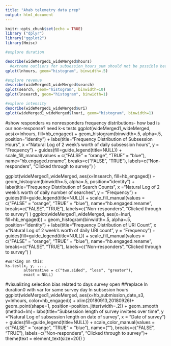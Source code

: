 ```yaml
---
title: "Ahab telemetry data prep"
output: html_document
---
```


```r
knitr::opts_chunk$set(echo = TRUE)
library ("dplyr")
library("ggplot2")
library(Hmisc)
```


```r
#explore duration

describe(wideMerged1_wideMerged$hours)
  #extreme outliers for subsession_hours_sum should not be possible because this is pinged every 25 hours
qplot(lnhours, geom="histogram", binwidth=.5)

#explore revenue
describe(wideMerged1_wideMerged$search)
qplot(search, geom="histogram", binwidth=10)
qplot(lnsearch, geom="histogram", binwidth=1)

#explore intensity
describe(wideMerged1_wideMerged$uri)
qplot(wideMerged1_wideMerged$lnuri, geom="histogram", binwidth=1)

```


#show responders vs nonresponders frequency distributions- how bad is our non-response? need k-s tests
ggplot(wideMerged1_wideMerged, aes(x=lnhours, fill=hb_engaged) +
       geom_histogram(binwidth=.5, alpha=.5, position="identity") +
       labs(title="Frequency Distribution of Subsession Hours",
                                    x ="Natural Log of 2 week's worth of daily subsession hours",
                                    y = "Frequency") +
      guides(fill=guide_legend(title=NULL)) +
      scale_fill_manual(values = c("FALSE" = "orange",
                                 "TRUE" = "blue"),
                             name="hb.engaged.rename",
                         breaks=c("FALSE", "TRUE"),
                         labels=c("Non-responders", "Clicked through to survey")
       )                 
                  
ggplot(wideMerged1_wideMerged, aes(x=lnsearch, fill=hb_engaged)) +
       geom_histogram(binwidth=.5, alpha=.5, position="identity") +
       labs(title="Frequency Distribution of Search Counts",
                                    x ="Natural Log of 2 week's worth of daily number of searches",
                                    y = "Frequency") +
      guides(fill=guide_legend(title=NULL)) +
      scale_fill_manual(values = c("FALSE" = "orange",
                                 "TRUE" = "blue"),
                             name="hb.engaged.rename",
                         breaks=c("FALSE", "TRUE"),
                         labels=c("Non-responders", "Clicked through to survey")
                  )
ggplot(wideMerged1_wideMerged, aes(x=lnuri, fill=hb_engaged)) +
       geom_histogram(binwidth=.5, alpha=.5, position="identity") +
       labs(title="Frequency Distribution of URI Count",
                                    x ="Natural Log of 2 week's worth of daily URI count",
                                    y = "Frequency") +
      guides(fill=guide_legend(title=NULL)) +
      scale_fill_manual(values = c("FALSE" = "orange",
                                 "TRUE" = "blue"),
                             name="hb.engaged.rename",
                         breaks=c("FALSE", "TRUE"),
                         labels=c("Non-responders", "Clicked through to survey")
                  )
  


```are
#working on this:
ks.test(x, y, ...,
        alternative = c("two.sided", "less", "greater"),
        exact = NULL)
```
        
#visualizing selection bias related to days survey open
##replace ln duration0 with var for same survey day ln subsesion hours
ggplot(wideMerged1_wideMerged, aes(x=hb_submission_date_s3, y=lnhours, color=hb_engaged)) +
   xlim(20180913,20180926)+
    geom_point(shape=1, position=position_jitter(width=.2)) +
   geom_smooth (method=lm)+
   labs(title="Subsession length of survey invitees over time",
   y ="Natural Log of subsession length on date of survey",
   x = "Date of survey") +
   guides(fill=guide_legend(title=NULL)) +
   scale_color_manual(values = c("FALSE" = "orange", "TRUE" = "blue"),
           name=(""),
            breaks=c("FALSE", "TRUE"),
           labels=c("Non-responders", "Clicked through to survey")+
             theme(text = element_text(size=20))
 )

             
        